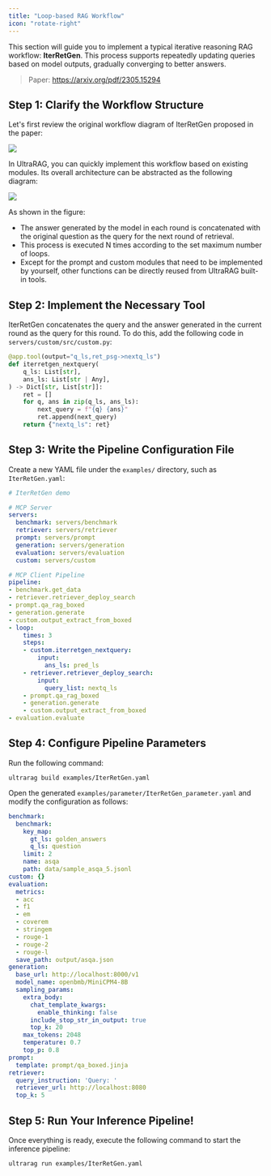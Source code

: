 ```yaml
---
title: "Loop-based RAG Workflow"
icon: "rotate-right"
---
```


This section will guide you to implement a typical iterative reasoning RAG workflow: **IterRetGen**. This process supports repeatedly updating queries based on model outputs, gradually converging to better answers.

> Paper: https://arxiv.org/pdf/2305.15294

## Step 1: Clarify the Workflow Structure

Let's first review the original workflow diagram of IterRetGen proposed in the paper:

![](/images/part_5/iterretgen.png)

In UltraRAG, you can quickly implement this workflow based on existing modules. Its overall architecture can be abstracted as the following diagram:

![](/images/part_5/iterretgen_pipe.png)

As shown in the figure:

- The answer generated by the model in each round is concatenated with the original question as the query for the next round of retrieval.
- This process is executed N times according to the set maximum number of loops.
- Except for the prompt and custom modules that need to be implemented by yourself, other functions can be directly reused from UltraRAG built-in tools.

## Step 2: Implement the Necessary Tool

IterRetGen concatenates the query and the answer generated in the current round as the query for this round. To do this, add the following code in `servers/custom/src/custom.py`:

```python servers/custom/src/custom.py icon="python"
@app.tool(output="q_ls,ret_psg->nextq_ls")
def iterretgen_nextquery(
    q_ls: List[str],
    ans_ls: List[str | Any],
) -> Dict[str, List[str]]:
    ret = []
    for q, ans in zip(q_ls, ans_ls):
        next_query = f"{q} {ans}"
        ret.append(next_query)
    return {"nextq_ls": ret}
```

## Step 3: Write the Pipeline Configuration File

Create a new YAML file under the `examples/` directory, such as `IterRetGen.yaml`:

```yaml examples/IterRetGen.yaml icon="/images/yaml.svg"
# IterRetGen demo

# MCP Server
servers:
  benchmark: servers/benchmark
  retriever: servers/retriever
  prompt: servers/prompt
  generation: servers/generation
  evaluation: servers/evaluation
  custom: servers/custom

# MCP Client Pipeline
pipeline:
- benchmark.get_data
- retriever.retriever_deploy_search
- prompt.qa_rag_boxed
- generation.generate
- custom.output_extract_from_boxed
- loop:
    times: 3
    steps:
    - custom.iterretgen_nextquery:
        input:
          ans_ls: pred_ls
    - retriever.retriever_deploy_search:
        input:
          query_list: nextq_ls
    - prompt.qa_rag_boxed
    - generation.generate
    - custom.output_extract_from_boxed
- evaluation.evaluate
```

## Step 4: Configure Pipeline Parameters

Run the following command:

```shell
ultrarag build examples/IterRetGen.yaml
```

Open the generated `examples/parameter/IterRetGen_parameter.yaml` and modify the configuration as follows:

```yaml examples/parameter/IterRetGen_parameter.yaml icon="/images/yaml.svg"
benchmark:
  benchmark:
    key_map:
      gt_ls: golden_answers
      q_ls: question
    limit: 2
    name: asqa
    path: data/sample_asqa_5.jsonl
custom: {}
evaluation:
  metrics:
  - acc
  - f1
  - em
  - coverem
  - stringem
  - rouge-1
  - rouge-2
  - rouge-l
  save_path: output/asqa.json
generation:
  base_url: http://localhost:8000/v1
  model_name: openbmb/MiniCPM4-8B
  sampling_params:
    extra_body:
      chat_template_kwargs:
        enable_thinking: false
      include_stop_str_in_output: true
      top_k: 20
    max_tokens: 2048
    temperature: 0.7
    top_p: 0.8
prompt:
  template: prompt/qa_boxed.jinja
retriever:
  query_instruction: 'Query: '
  retriever_url: http://localhost:8080
  top_k: 5
```

## Step 5: Run Your Inference Pipeline!

Once everything is ready, execute the following command to start the inference pipeline:

```shell
ultrarag run examples/IterRetGen.yaml
```